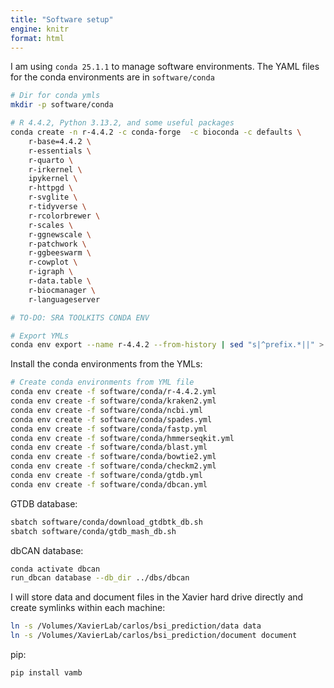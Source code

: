 ```yaml
---
title: "Software setup"
engine: knitr
format: html
---
```


I am using `conda 25.1.1` to manage software environments. The YAML files for the conda environments are in `software/conda`

```bash
# Dir for conda ymls
mkdir -p software/conda

# R 4.4.2, Python 3.13.2, and some useful packages
conda create -n r-4.4.2 -c conda-forge  -c bioconda -c defaults \
    r-base=4.4.2 \
    r-essentials \
    r-quarto \
    r-irkernel \
    ipykernel \
    r-httpgd \
    r-svglite \
    r-tidyverse \
    r-rcolorbrewer \
    r-scales \
    r-ggnewscale \
    r-patchwork \
    r-ggbeeswarm \
    r-cowplot \
    r-igraph \
    r-data.table \
    r-biocmanager \
    r-languageserver

# TO-DO: SRA TOOLKITS CONDA ENV

# Export YMLs
conda env export --name r-4.4.2 --from-history | sed "s|^prefix.*||" > software/conda/r-4.4.2.yml # I added the version numbers manually
```

Install the conda environments from the YMLs:

```bash
# Create conda environments from YML file
conda env create -f software/conda/r-4.4.2.yml
conda env create -f software/conda/kraken2.yml
conda env create -f software/conda/ncbi.yml
conda env create -f software/conda/spades.yml
conda env create -f software/conda/fastp.yml
conda env create -f software/conda/hmmerseqkit.yml
conda env create -f software/conda/blast.yml
conda env create -f software/conda/bowtie2.yml
conda env create -f software/conda/checkm2.yml
conda env create -f software/conda/gtdb.yml
conda env create -f software/conda/dbcan.yml
```

GTDB database:

```bash
sbatch software/conda/download_gtdbtk_db.sh
sbatch software/conda/gtdb_mash_db.sh
```

dbCAN database:

```bash
conda activate dbcan
run_dbcan database --db_dir ../dbs/dbcan
```

I will store data and document files in the Xavier hard drive directly and create symlinks within each machine:

```bash
ln -s /Volumes/XavierLab/carlos/bsi_prediction/data data
ln -s /Volumes/XavierLab/carlos/bsi_prediction/document document
```

pip:

```bash
pip install vamb
```